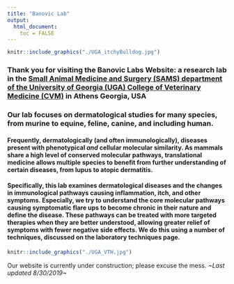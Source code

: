 ---
title: "Banovic Lab"
output: 
  html_document:
    toc = FALSE
---



```{r UGA_itchybulldog, out.width='55%', fig.align='center', echo=FALSE}
knitr::include_graphics("./UGA_itchyBulldog.jpg")
```

### Thank you for visiting the Banovic Labs Website: a research lab in the [Small Animal Medicine and Surgery (SAMS) department of the University of Georgia (UGA) College of Veterinary Medicine (CVM)](https://vet.uga.edu/education/academic-departments/small-animal-medicine-and-surgery/) in Athens Georgia, USA

### Our lab focuses on dermatological studies for **many** species, from murine to equine, feline, canine, and including human. 

#### Frequently, dermatologically (and often immunologically), diseases present with phenotypical _and_ cellular molecular similarity. As mammals share a high level of conserved molecular pathways, translational medicine allows multiple species to benefit from further understanding of certain diseases, from lupus to atopic dermatitis.

#### Specifically, this lab examines dermatological diseases and the changes in immunological pathways causing inflammation, itch, and other symptoms. Especially, we try to understand the core molecular pathways causing symptomatic flare ups to become chronic in their nature and define the disease. These pathways can be treated with more targeted therapies when they are better understood, allowing greater relief of symptoms with fewer negative side effects. We do this using a number of techniques, discussed on the laboratory techniques page.

```{r UGA_VTH, out.width='55%', fig.align='center', echo=FALSE}
knitr::include_graphics("./UGA_VTH.jpg")
```

Our website is currently under construction; please excuse the mess. _~Last updated 8/30/2019~_

